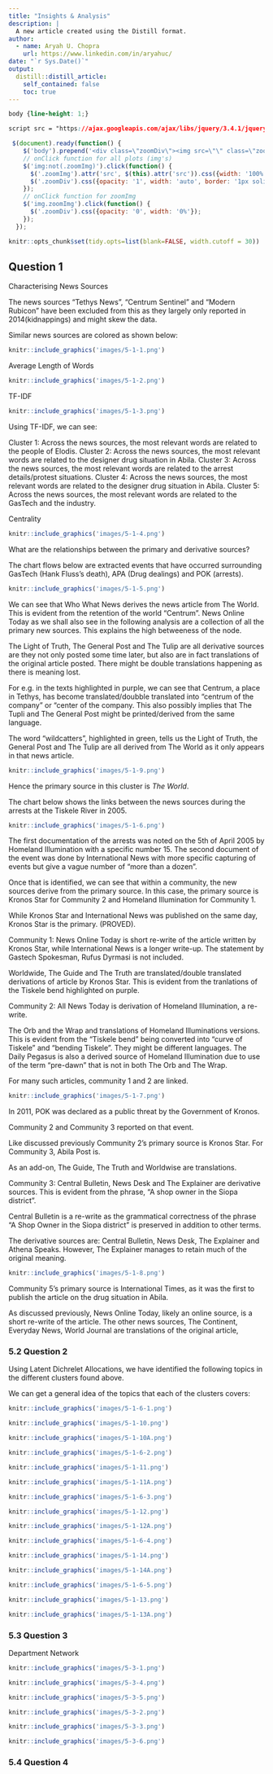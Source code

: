 ```yaml
---
title: "Insights & Analysis"
description: |
  A new article created using the Distill format.
author:
  - name: Aryah U. Chopra
    url: https://www.linkedin.com/in/aryahuc/
date: "`r Sys.Date()`"
output:
  distill::distill_article:
    self_contained: false
    toc: true
---
```

<style>

d-article div.sourceCode {
    background-color: rgba(247, 230, 230, 0.05);
    border-color: blue;
    border: 1px solid rgba(249, 83, 85, 0.2);
    border-radius: 1px;
    overflow-x: auto !important;
    max-width: 704px;

}

d-article pre{
    background-color: rgba(217, 217, 217, 0.05);
    #border: 1px solid rgba(217, 217, 217, 0.2);
    border-radius: 1px;
    overflow-x: auto !important;
    max-width: 704px;
}
.tooltip {
  position: relative;
  display: inline-block;
  border-bottom: 1px dotted black;
  background-color: white;
  border-color: coral;
}

.tooltip .tooltiptext {
  visibility: visible;
  width: auto;
  background-color: white;
  color: #000000;
  text-align: center;
  border-radius: 6px;
  padding: 5px 0;
  position: absolute;
  z-index: 1;
  bottom: 150%;
  left: 50%;
  margin-left: -60px;
}

</style>


```css
body {line-height: 1;}
```

```css
script src = "https://ajax.googleapis.com/ajax/libs/jquery/3.4.1/jquery.min.js"
```


```js
 $(document).ready(function() {
    $('body').prepend('<div class=\"zoomDiv\"><img src=\"\" class=\"zoomImg\"></div>');
    // onClick function for all plots (img's)
    $('img:not(.zoomImg)').click(function() {
      $('.zoomImg').attr('src', $(this).attr('src')).css({width: '100%'});
      $('.zoomDiv').css({opacity: '1', width: 'auto', border: '1px solid white', borderRadius: '5px', position: 'fixed', top: '50%', left: '50%', marginRight: '-50%', transform: 'translate(-50%, -50%)', boxShadow: '0px 0px 50px #888888', zIndex: '50', overflow: 'auto', maxHeight: '100%'});
    });
    // onClick function for zoomImg
    $('img.zoomImg').click(function() {
      $('.zoomDiv').css({opacity: '0', width: '0%'}); 
    });
  });
```


```r
knitr::opts_chunk$set(tidy.opts=list(blank=FALSE, width.cutoff = 30))
```


## Question 1

Characterising News Sources <br> 


The news sources  "Tethys News", "Centrum Sentinel" and "Modern Rubicon" have been excluded from this as they largely only reported in 2014(kidnappings) and might skew the data. 

Similar news sources are colored as shown below:

```r
knitr::include_graphics('images/5-1-1.png')
```

Average Length of Words

```r
knitr::include_graphics('images/5-1-2.png')
```

TF-IDF 

```r
knitr::include_graphics('images/5-1-3.png')
```


Using TF-IDF, we can see:

Cluster 1: Across the news sources, the most relevant words are related to the people of Elodis.
Cluster 2: Across the news sources, the most relevant words are related to the designer drug situation in Abila.
Cluster 3: Across the news sources, the most relevant words are related to the arrest details/protest situations.
Cluster 4: Across the news sources, the most relevant words are related to the designer drug situation in Abila. 
Cluster 5: Across the news sources, the most relevant words are related to the GasTech and the industry. 


Centrality 

```r
knitr::include_graphics('images/5-1-4.png')
```


What are the relationships between the primary and derivative sources? 

The chart flows below are extracted events that have occurred surrounding GasTech (Hank Fluss's death), APA (Drug dealings) and POK (arrests). 


```r
knitr::include_graphics('images/5-1-5.png')
```


We can see that Who What News derives the news article from The World. This is evident from the retention of the world "Centrum". News Online Today as we shall also see in the following analysis are a collection of all the primary new sources. This explains the high betweeness of the node. 

The Light of Truth, The General Post and The Tulip are all derivative sources are they not only posted some time later, but also are in fact translations of the original article posted. There might be double translations happening as there is meaning lost. 

For e.g. in the texts highlighted in purple, we can see that Centrum, a place in Tethys, has become translated/doubble translated into "centrum of the company" or "center of the company. This also possibly implies that The Tupli and The General Post might be printed/derived from the same language. 

The word "wildcatters", highlighted in green, tells us the Light of Truth, the General Post and The Tulip are all derived from The World as it only appears in that news article.

```r
knitr::include_graphics('images/5-1-9.png')
```

Hence the primary source in this cluster is *The World*. 

The chart below shows the links between the news sources during the arrests at the Tiskele River in 2005. 

```r
knitr::include_graphics('images/5-1-6.png')
```


The first documentation of the arrests was noted on the 5th of April 2005 by Homeland Illumination with a specific number 15. The second document of the event was done by International News with more specific capturing of events but give a vague number of "more than a dozen".

Once that is identified, we can see that within a community, the new sources derive from the primary source. In this case, the primary source is Kronos Star for Community 2 and Homeland Illumination for Community 1. 

While Kronos Star and International News was published on the same day, Kronos Star is the primary. (PROVED).

Community 1: 
News Online Today is short re-write of the article written by Kronos Star, while International News is a longer write-up. The statement by Gastech Spokesman, Rufus Dyrmasi is not included. 

Worldwide, The Guide and The Truth are translated/double translated derivations of article by Kronos Star. This is evident from the tranlations of the Tiskele bend highlighted on purple. 


Community 2: 
All News Today is derivation of Homeland Illumination, a re-write. 

The Orb and the Wrap and translations of Homeland Illuminations versions. This is evident from the "Tiskele bend" being converted into "curve of Tiskele" and "bending Tiskele". They might be different languages. The Daily Pegasus is also a derived source of Homeland Illumination due to use of the term "pre-dawn" that is not in both The Orb and The Wrap. 


For many such articles, community 1 and 2 are linked. 


```r
knitr::include_graphics('images/5-1-7.png')
```

In 2011, POK was declared as a public threat by the Government of Kronos. 

Community 2 and Community 3 reported on that event. 

Like discussed previously Community 2's primary source is Kronos Star. For Community 3, Abila Post is. 

As an add-on, The Guide, The Truth and Worldwise are translations. 

Community 3:
Central Bulletin, News Desk and The Explainer are derivative sources. This is evident from the phrase, "A shop owner in the Siopa district". 

Central Bulletin is a re-write as the grammatical correctness of the phrase "A Shop Owner in the Siopa district" is preserved in addition to other terms. 

The derivative sources are: Central Bulletin, News Desk, The Explainer and Athena Speaks. However, The Explainer manages to retain much of the original meaning. 


```r
knitr::include_graphics('images/5-1-8.png')
```

Community 5's primary source is International Times, as it was the first to publish the article on the drug situation in Abila. 

As discussed previously, News Online Today, likely an online source, is a short re-write of the article. The other news sources, The Continent, Everyday News, World Journal are translations of the original article, 




### 5.2 Question 2

Using Latent Dichrelet Allocations, we have identified the following topics in the different clusters found above.

We can get a general idea of the topics that each of the clusters covers:

```r
knitr::include_graphics('images/5-1-6-1.png')
```


```r
knitr::include_graphics('images/5-1-10.png')
```


```r
knitr::include_graphics('images/5-1-10A.png')
```



```r
knitr::include_graphics('images/5-1-6-2.png')
```


```r
knitr::include_graphics('images/5-1-11.png')
```

```r
knitr::include_graphics('images/5-1-11A.png')
```


```r
knitr::include_graphics('images/5-1-6-3.png')
```


```r
knitr::include_graphics('images/5-1-12.png')
```


```r
knitr::include_graphics('images/5-1-12A.png')
```




```r
knitr::include_graphics('images/5-1-6-4.png')
```


```r
knitr::include_graphics('images/5-1-14.png')
```


```r
knitr::include_graphics('images/5-1-14A.png')
```


```r
knitr::include_graphics('images/5-1-6-5.png')
```


```r
knitr::include_graphics('images/5-1-13.png')
```


```r
knitr::include_graphics('images/5-1-13A.png')
```

### 5.3 Question 3

Department Network

```r
knitr::include_graphics('images/5-3-1.png')
```


```r
knitr::include_graphics('images/5-3-4.png')
```


```r
knitr::include_graphics('images/5-3-5.png')
```


```r
knitr::include_graphics('images/5-3-2.png')
```


```r
knitr::include_graphics('images/5-3-3.png')
```


```r
knitr::include_graphics('images/5-3-6.png')
```


### 5.4 Question 4







